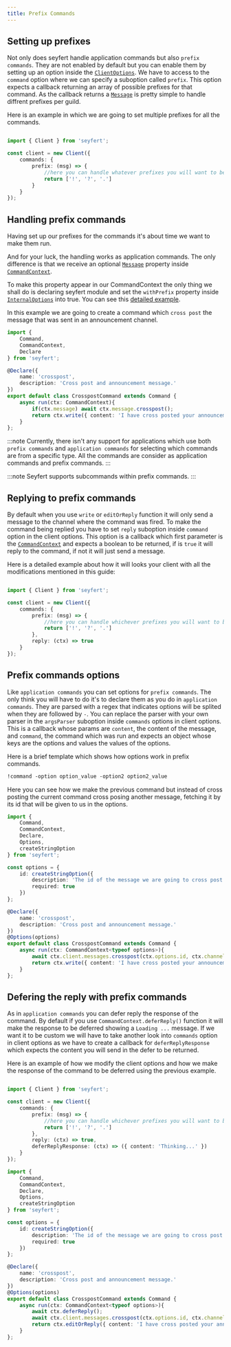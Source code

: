 ```yaml
---
title: Prefix Commands
---
```



## Setting up prefixes

Not only does seyfert handle application commands but also `prefix commands`. They are not enabled by default but you can enable them by setting up an option inside the [`ClientOptions`](https://github.com/tiramisulabs/seyfert/blob/455ed12b0ebcb3ddf55bc8b3274b0ce904becc62/src/client/client.ts#L230). We have to access to the `command` option where we can specify a suboption called `prefix`. This option expects a callback returning an array of possible prefixes for that command. As the callback returns a [`Message`](https://github.com/tiramisulabs/seyfert/blob/455ed12b0ebcb3ddf55bc8b3274b0ce904becc62/src/structures/Message.ts#L123) is pretty simple to handle diffrent prefixes per guild.

Here is an example in which we are going to set multiple prefixes for all the commands.

```ts showLineNumbers copy ins={4-9} wrap

import { Client } from 'seyfert';

const client = new Client({
    commands: {
        prefix: (msg) => {
            //here you can handle whatever prefixes you will want to be consider depending on the message data.
            return ['!', '?', '.']
        }
    }
});

```


## Handling prefix commands

Having set up our prefixes for the commands it's about time we want to make them run.

And for your luck, the handling works as application commands. The only difference is that we receive an optional [`Message`](https://github.com/tiramisulabs/seyfert/blob/455ed12b0ebcb3ddf55bc8b3274b0ce904becc62/src/structures/Message.ts#L123) property inside [`CommandContext`](https://github.com/tiramisulabs/seyfert/blob/455ed12b0ebcb3ddf55bc8b3274b0ce904becc62/src/commands/applications/chatcontext.ts#L24).

To make this property appear in our CommandContext the only thing we shall do is declaring seyfert module and set the `withPrefix` property inside [`InternalOptions`](https://github.com/tiramisulabs/seyfert/blob/455ed12b0ebcb3ddf55bc8b3274b0ce904becc62/src/commands/applications/shared.ts#L11) into true. You can see this [detailed example](/getting-started/declare-module#internal-options).


In this example we are going to create a command which `cross post` the message that was sent in an announcement channel.

```ts showLineNumbers copy
import { 
    Command,
    CommandContext,
    Declare
} from 'seyfert';

@Declare({
    name: 'crosspost',
    description: 'Cross post and announcement message.'
})
export default class CrosspostCommand extends Command {
    async run(ctx: CommandContext){
        if(ctx.message) await ctx.message.crosspost();
        return ctx.write({ content: 'I have cross posted your announcement.'});
    }
};
```

:::note
Currently, there isn't any support for applications which use both `prefix commands` and `application commands` for selecting which commands are from a specific type. All the commands are consider as application commands and prefix commands.
:::

:::note
Seyfert supports subcommands within prefix commands.
:::

## Replying to prefix commands

By default when you use `write` or `editOrReply` function it will only send a message to the channel where the command was fired. To make the command being replied you have to set `reply` suboption inside `command` option in the client options. This option is a callback which first parameter is the [`CommandContext`](/api/classes/commandcontext) and expects a boolean to be returned, if is `true` it will reply to the command, if not it will just send a message.

Here is a detailed example about how it will looks your client with all the modifications mentioned in this guide:

```ts showLineNumbers copy ins={9} wrap

import { Client } from 'seyfert';

const client = new Client({
    commands: {
        prefix: (msg) => {
            //here you can handle whichever prefixes you will want to be consider depending on the message data.
            return ['!', '?', '.']
        },
        reply: (ctx) => true
    }
});

```

## Prefix commands options

Like `application commands` you can set options for `prefix commands`. The only think you will have to do it's to declare them as you do in `application commands`. They are parsed with a regex that indicates options will be splited when they are followed by `-`. You can replace the parser with your own parser in the `argsParser` suboption inside `commands` options in client options. This is a callback whose params are `content`, the content of the message, and `command`, the command which was run and expects an object whose keys are the options and values the values of the options.

Here is a brief template which shows how options work in prefix commands.

```txt hideLineNumbers title="Prefix Command Template"
!command -option option_value -option2 option2_value
```


Here you can see how we make the previous command but instead of cross posting the current command cross posing another message, fetching it by its id that will be given to us in the options.

```ts showLineNumbers copy
import { 
    Command,
    CommandContext,
    Declare,
    Options,
    createStringOption
} from 'seyfert';

const options = {
    id: createStringOption({
        description: 'The id of the message we are going to cross post',
        required: true
    })
};

@Declare({
    name: 'crosspost',
    description: 'Cross post and announcement message.'
})
@Options(options)
export default class CrosspostCommand extends Command {
    async run(ctx: CommandContext<typeof options>){
        await ctx.client.messages.crosspost(ctx.options.id, ctx.channelId);
        return ctx.write({ content: 'I have cross posted your announcement.'});
    }
};
```

## Defering the reply with prefix commands

As in `application commands` you can defer reply the response of the command. By default if you use `CommandContext.deferReply()` function it will make the response to be deferred showing a `Loading ...` message. If we want it to be custom we will have to take another look into `commands` option in client options as we have to create a callback for `deferReplyResponse` which expects the content you will send in the defer to be returned.

Here is an example of how we modify the client options and how we make the response of the command to be deferred using the previous example.


<Tabs>
<TabItem label='index.ts'>

```ts showLineNumbers copy ins={10} wrap

import { Client } from 'seyfert';

const client = new Client({
    commands: {
        prefix: (msg) => {
            //here you can handle whichever prefixes you will want to be consider depending on the message data.
            return ['!', '?', '.']
        },
        reply: (ctx) => true,
        deferReplyResponse: (ctx) => ({ content: 'Thinking...' }) 
    }
});
```
</TabItem>
<TabItem label='command.ts'>

```ts showLineNumbers copy ins={23, 27}
import { 
    Command,
    CommandContext,
    Declare,
    Options,
    createStringOption
} from 'seyfert';

const options = {
    id: createStringOption({
        description: 'The id of the message we are going to cross post',
        required: true
    })
};

@Declare({
    name: 'crosspost',
    description: 'Cross post and announcement message.'
})
@Options(options)
export default class CrosspostCommand extends Command {
    async run(ctx: CommandContext<typeof options>){
        await ctx.deferReply();
        await ctx.client.messages.crosspost(ctx.options.id, ctx.channelId);
        return ctx.editOrReply({ content: 'I have cross posted your announcement.'});
    }
};
```
</TabItem>
</Tabs>